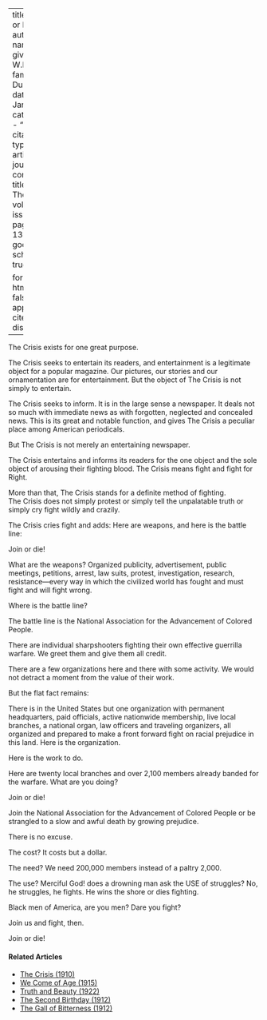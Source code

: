 
---
title: 'Join or Die'
author:
  - name:
      given: W.E.B.
      family: Du Bois
date: Jan. 1914
categories: 
  - ""
citation: 
  type: article-journal
  container-title: The Crisis
  volume: 7
  issue: 3
  page: 133-134
google-scholar: true

format:
  html:
    toc: false
    appendix-cite-as: display
---


<span class="crisis-title">The Crisis</span> exists for one great purpose.

<span class="crisis-title">The Crisis</span> seeks to entertain its readers, and entertainment is a legitimate object for a popular magazine. Our pictures, our stories and our ornamentation are for entertainment. But the object of <span class="crisis-title">The Crisis</span> is not simply to entertain.

<span class="crisis-title">The Crisis</span> seeks to inform. It is in the large sense a newspaper. It deals not so much with immediate news as with forgotten, neglected and concealed news. This is its great and notable
function, and gives <span class="crisis-title">The Crisis</span> a peculiar place among American periodicals.

But <span class="crisis-title">The Crisis</span> is not merely an entertaining newspaper.

<span class="crisis-title">The Crisis</span> entertains and informs its readers for the one object and the sole object of arousing their fighting blood. <span class="crisis-title">The Crisis</span> means fight and fight for Right.

More than that, <span class="crisis-title">The Crisis</span> stands for a definite method of fighting. <span class="crisis-title">The Crisis</span> does not simply protest or simply tell the unpalatable truth or simply cry fight wildly and crazily.

<span class="crisis-title">The Crisis</span> cries fight and adds: Here are weapons, and here is the battle line:

Join or die!

What are the weapons? Organized publicity, advertisement, public meetings, petitions, arrest, law suits, protest, investigation, research, resistance---every way in which the civilized world has fought and must fight and will fight wrong.

Where is the battle line?

The battle line is the <span class = "small-caps">National Association for the Advancement of Colored People</span>.

There are individual sharpshooters fighting their own effective guerrilla warfare. We greet them and give them all credit.

There are a few organizations here and there with some activity. We would not detract a moment from the value of their work.

But the flat fact remains:

There is in the United States but one organization with permanent headquarters, paid officials, active nation­wide membership, live local branches, a national organ, law officers and traveling organizers, all organized and prepared to make a front forward fight on racial prejudice in this land.
Here is the organization.

Here is the work to do.

Here are twenty local branches and over 2,100 members already banded for the warfare.
What are you doing?

Join or die!

Join the <span class = "small-caps">National Association for the Advancement of Colored People</span> or be strangled to a slow and awful death by growing prejudice.

There is no excuse.

The cost? It costs but a dollar.

The need? We need 200,000 members instead of a paltry 2,000.

The use? Merciful God! does a drowning man ask the USE of struggles? No, he struggles, he fights. He wins the shore or dies fighting.

Black men of America, are you men? Dare you fight?

Join us and fight, then.

Join or die!

<!-- Similar articles start here -->
<div  class="clear-wrap"></div>

#### Related Articles

* [The Crisis (1910)](/Volumes/01/01/TheCrisis.html)
* [We Come of Age (1915)](/Volumes/11/01/we_come_of_age.html)
* [Truth and Beauty (1922)](/Volumes/25/01/truth_and_beauty.html)
* [The Second Birthday (1912)](/Volumes/05/01/second_birthday.html)
* [The Gall of Bitterness (1912)](/Volumes/03/04/gail_of_bitterness.html)

<!-- Similar articles end here -->